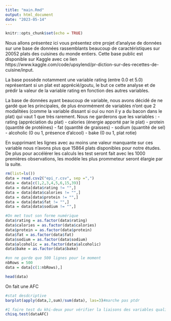 ```yaml
---
title: "main.Rmd"
output: html_document
date: "2023-05-14"
---
```


```r
knitr::opts_chunk$set(echo = TRUE)
```

Nous allons présentez ici vous présentez otre projet d'analyse de données sur une base de données rassemblants beaucoup de caractéristiques sur 20052 plats des cuisines du monde entiers. Cette base public est disponible sur Kaggle avec ce lien https://www.kaggle.com/code/upsylend/pr-diction-sur-des-recettes-de-cuisine/input.

La base possède notamment une variable rating (entre 0.0 et 5.0) représentant si un plat est apprécié/goutu, le but ce cette analyse et de prédir la valeur de la variable rating en fonction des autres variables.

La base de données ayant beaucoup de variable, nous avons décidé de ne gardé que les principales, de plus énormément de variables n'ont que 2 modalitées (comme la variable dissant si oui ou non il y a du bacon dans le plat) qui vaut 1 que très rarement.
Nous ne garderons que les variables :
- rating (appréciation du plat)
- calories (énergie apporté par le plat)
- protein (quantité de protéines)
- fat (quantité de graisses)
- sodium (quantité de sel)
- alcoholic (0 ou 1, présence d'alcool)
- bake (0 ou 1, plat rotie)

En supprimant les lignes avec au moins une valeur manquante sur ces variable nous n'avons plus que 15864 plats disponibles pour notre études.
De plus pour accélérer les calculs les test seront fait avec les 1000 premières observations, les modèle les plus prommeteur seront élargie par la suite.


```r
rm(list=ls())
data = read.csv2("epi_r.csv", sep =",")
data = data[c(1,2,3,4,5,6,15,39)]
data = data[data$rating != "",]
data = data[data$calories != "",]
data = data[data$protein != "",]
data = data[data$fat != "",]
data = data[data$sodium != "",]

#On met tout son forme numérique
data$rating = as.factor(data$rating)
data$calories = as.factor(data$calories)
data$protein = as.factor(data$protein)
data$fat = as.factor(data$fat)
data$sodium = as.factor(data$sodium)
data$alcoholic = as.factor(data$alcoholic)
data$bake = as.factor(data$bake)

#on ne garde que 500 lignes pour le moment
nbRows = 500
data = data[c(1:nbRows),]

head(data)

```


On fait une AFC
```r
#stat desdcriptive
barplot(apply(data,2,sum)/sum(data), las=3)#marche pas ptdr

#1 faire test du khi-deux pour vérifier la liaisons des variables qualitatives
chisq.test(dataAFC)

```

